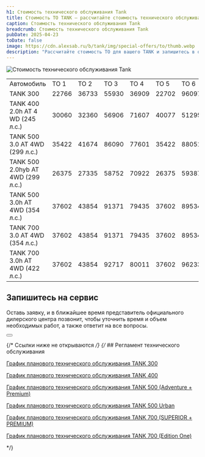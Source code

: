 ```yaml
---
h1: Стоимость технического обслуживания Tank
title: Стоимость ТО TANK — рассчитайте стоимость технического обслуживания
caption: Стоимость технического обслуживания Tank
breadcrumb: Стоимость технического обслуживания Tank
pubDate: 2025-04-23
toDate: false
image: https://cdn.alexsab.ru/b/tank/img/special-offers/to/thumb.webp
description: "Рассчитайте стоимость ТО для вашего TANK и запишитесь в официальный сервис: быстро, удобно и с гарантией качества обслуживания"
---
```



<picture>
	<source media="(min-width: 768px)" srcset="https://cdn.alexsab.ru/b/tank/img/special-offers/to/1.webp" />
	<img src="https://cdn.alexsab.ru/b/tank/img/special-offers/to/thumb.webp" class="mb-10 lg:mb-20 w-full" alt="Стоимость технического обслуживания Tank" />
</picture>

<div class="overflow-x-auto mb-12">
  <table class="w-full border-collapse">
  <tbody>
  <tr>
  <td class="p-4 bg-gray-100 font-semibold border">Автомобиль</td>
  <td class="p-4 bg-gray-100 font-semibold border">ТО 1</td>
  <td class="p-4 bg-gray-100 font-semibold border">ТО 2</td>
  <td class="p-4 bg-gray-100 font-semibold border">ТО 3</td>
  <td class="p-4 bg-gray-100 font-semibold border">ТО 4</td>
  <td class="p-4 bg-gray-100 font-semibold border">ТО 5</td>
  <td class="p-4 bg-gray-100 font-semibold border">ТО 6</td>
  <td class="p-4 bg-gray-100 font-semibold border">ТО 7</td>
  <td class="p-4 bg-gray-100 font-semibold border">ТО 8</td>
  <td class="p-4 bg-gray-100 font-semibold border">ТО 9</td>
  <td class="p-4 bg-gray-100 font-semibold border">ТО 10</td>
  </tr>
  <tr>
  <td class="p-4 border bg-white">TANK 300</td>
  <td class="p-4 border bg-white">22766</td>
  <td class="p-4 border bg-white">36733</td>
  <td class="p-4 border bg-white">55930</td>
  <td class="p-4 border bg-white">36909</td>
  <td class="p-4 border bg-white">22702</td>
  <td class="p-4 border bg-white">96097</td>
  <td class="p-4 border bg-white">37501</td>
  <td class="p-4 border bg-white">36733</td>
  <td class="p-4 border bg-white">55946</td>
  <td class="p-4 border bg-white">36733</td>
  </tr>
  <tr>
  <td class="p-4 border bg-gray-50">TANK 400 2.0h AT 4 WD (245 л.с.)</td>
  <td class="p-4 border bg-gray-50">30060</td>
  <td class="p-4 border bg-gray-50">32360</td>
  <td class="p-4 border bg-gray-50">56906</td>
  <td class="p-4 border bg-gray-50">71607</td>
  <td class="p-4 border bg-gray-50">40077</td>
  <td class="p-4 border bg-gray-50">51295</td>
  <td class="p-4 border bg-gray-50">40770</td>
  <td class="p-4 border bg-gray-50">71707</td>
  <td class="p-4 border bg-gray-50">44570</td>
  <td class="p-4 border bg-gray-50">54345</td>
  </tr>
  <tr>
  <td class="p-4 border bg-white">TANK 500 3.0 AT 4WD (299 л.с.)</td>
  <td class="p-4 border bg-white">35422</td>
  <td class="p-4 border bg-white">41674</td>
  <td class="p-4 border bg-white">86090</td>
  <td class="p-4 border bg-white">77601</td>
  <td class="p-4 border bg-white">35422</td>
  <td class="p-4 border bg-white">88051</td>
  <td class="p-4 border bg-white">46359</td>
  <td class="p-4 border bg-white">77601</td>
  <td class="p-4 border bg-white">74222</td>
  <td class="p-4 border bg-white">54969</td>
  </tr>
  <tr>
  <td class="p-4 border bg-gray-50">TANK 500 2.0hyb AT 4WD (299 л.с.)</td>
  <td class="p-4 border bg-gray-50">26375</td>
  <td class="p-4 border bg-gray-50">27335</td>
  <td class="p-4 border bg-gray-50">58752</td>
  <td class="p-4 border bg-gray-50">70922</td>
  <td class="p-4 border bg-gray-50">26375</td>
  <td class="p-4 border bg-gray-50">59387</td>
  <td class="p-4 border bg-gray-50">27335</td>
  <td class="p-4 border bg-gray-50">70922</td>
  <td class="p-4 border bg-gray-50">47663</td>
  <td class="p-4 border bg-gray-50">42564</td>
  </tr>
  <tr>
  <td class="p-4 border bg-white">TANK 500 3.0h AT 4WD (354 л.с.)</td>
  <td class="p-4 border bg-white">37602</td>
  <td class="p-4 border bg-white">43854</td>
  <td class="p-4 border bg-white">91371</td>
  <td class="p-4 border bg-white">79435</td>
  <td class="p-4 border bg-white">37602</td>
  <td class="p-4 border bg-white">89534</td>
  <td class="p-4 border bg-white">48539</td>
  <td class="p-4 border bg-white">79435</td>
  <td class="p-4 border bg-white">75300</td>
  <td class="p-4 border bg-white">60886</td>
  </tr>
  <tr>
  <td class="p-4 border bg-gray-50">TANK 700 3.0 AT 4WD (354 л.с.)</td>
  <td class="p-4 border bg-gray-50">37602</td>
  <td class="p-4 border bg-gray-50">43854</td>
  <td class="p-4 border bg-gray-50">91371</td>
  <td class="p-4 border bg-gray-50">79435</td>
  <td class="p-4 border bg-gray-50">37602</td>
  <td class="p-4 border bg-gray-50">89534</td>
  <td class="p-4 border bg-gray-50">48539</td>
  <td class="p-4 border bg-gray-50">79435</td>
  <td class="p-4 border bg-gray-50">75300</td>
  <td class="p-4 border bg-gray-50">60886</td>
  </tr>
  <tr>
  <td class="p-4 border bg-white">TANK 700 3.0h AT 4WD (422 л.с.)</td>
  <td class="p-4 border bg-white">37602</td>
  <td class="p-4 border bg-white">43854</td>
  <td class="p-4 border bg-white">92717</td>
  <td class="p-4 border bg-white">80011</td>
  <td class="p-4 border bg-white">37602</td>
  <td class="p-4 border bg-white">96233</td>
  <td class="p-4 border bg-white">40434</td>
  <td class="p-4 border bg-white">80011</td>
  <td class="p-4 border bg-white">76646</td>
  <td class="p-4 border bg-white">60886</td>
  </tr>
  </tbody>
  </table>
</div>

## Запишитесь на сервис

<p class="text-center">Оставь заявку, и в ближайшее время представитель официального дилерского центра позвонит, чтобы уточнить время и объем необходимых работ, а также ответит на все вопросы.</p>

<div class="text-center mt-12">
  <Button 
    classes="popup-link inline-block !px-4 xl:!px-8 !py-2 xl:!py-3 !text-white !no-underline" 
    url="#common-modal" 
    title="Записаться на сервис"
    dataTitle="Записаться на сервис"
    dataFormName="Записаться на сервис"
  />
</div>

{/* Ссылки ниже не открываются */}
{/* ## Регламент технического обслуживания

<p><a target="_blank" href="https://tank.ru/download/document/service_schedule_tank_300.pdf">График планового технического обслуживания TANK 300</a></p>
<p><a target="_blank" href="https://tank.ru/download/document/reglament_t400">График планового технического обслуживания TANK 400</a></p>
<p><a target="_blank" href="https://tank.ru/download/document/service_schedule_tank_500.pdf">График планового технического обслуживания TANK 500 (Adventure + Premium)</a></p>
<p><a target="_blank" href="https://tank.ru/download/document/service_schedule_tank_500.pdf">График планового технического обслуживания TANK 500 Urban</a></p>
<p><a target="_blank" href="https://tank.ru/download/document/reglament_t700_sup_prem">График планового технического обслуживания TANK 700 (SUPERIOR + PREMIUM)</a></p>
<p><a target="_blank" href="https://tank.ru/download/document/reglament_t700_Edition_One">График планового технического обслуживания TANK 700 (Edition One)</a></p> */}